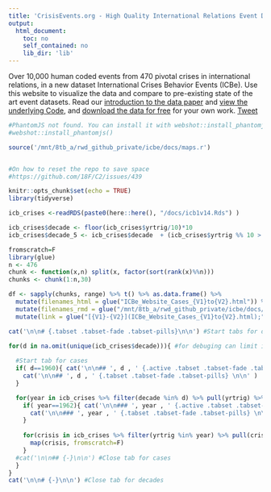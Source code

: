 ```yaml
---
title: 'CrisisEvents.org - High Quality International Relations Event Data'
output:
  html_document:
    toc: no
    self_contained: no
    lib_dir: 'lib'
---
```


<style>
    body .main-container {
        max-width: 1500px;
    }
</style>

Over 10,000 human coded events from 470 pivotal crises in international relations, in a new dataset International Crises Behavior Events (ICBe). Use this website to visualize the data and compare to pre-existing state of the art event datasets. Read our [introduction to the data paper](https://github.com/CenterForPeaceAndSecurityStudies/ICBEdataset/raw/master/paper/ICBEdataset_paper_rex.pdf) and  [view the underlying Code](https://github.com/CenterForPeaceAndSecurityStudies/ICBEdataset), and [download the data for free](https://github.com/CenterForPeaceAndSecurityStudies/ICBEdataset) for your own work.
<a class="twitter-share-button" href="https://twitter.com/intent/tweet">Tweet</a>

```r

#PhantomJS not found. You can install it with webshot::install_phantomjs(). If it is installed, please make sure the phantomjs executable can be found via the PATH variable.
#webshot::install_phantomjs()

source('/mnt/8tb_a/rwd_github_private/icbe/docs/maps.r')


#On how to reset the repo to save space
#https://github.com/18F/C2/issues/439

knitr::opts_chunk$set(echo = TRUE)
library(tidyverse)

icb_crises <-readRDS(paste0(here::here(), "/docs/icb1v14.Rds") )

icb_crises$decade <- floor(icb_crises$yrtrig/10)*10
icb_crises$decade_5 <- icb_crises$decade  + (icb_crises$yrtrig %% 10 > 5)*5

fromscratch=F
library(glue)
n <- 476
chunk <- function(x,n) split(x, factor(sort(rank(x)%%n)))
chunks <- chunk(1:n,30)

df <- sapply(chunks, range) %>% t() %>% as.data.frame() %>%
  mutate(filenames_html = glue("ICBe_Website_Cases_{V1}to{V2}.html")) %>%
  mutate(filenames_rmd = glue("/mnt/8tb_a/rwd_github_private/icbe/docs/ICBe_Website_Cases_{V1}to{V2}.rmd")) %>%
  mutate(link = glue("[{V1}-{V2}](ICBe_Website_Cases_{V1}to{V2}.html);"))


```



```r

cat('\n\n# {.tabset .tabset-fade .tabset-pills}\n\n') #Start tabs for decades

for(d in na.omit(unique(icb_crises$decade))){ #for debuging can limit it to just 2 decades #[1:2]
  
  #Start tab for cases
  if( d==1960){ cat('\n\n## ', d , ' {.active .tabset .tabset-fade .tabset-pills} \n\n') } else {
    cat('\n\n## ', d , ' {.tabset .tabset-fade .tabset-pills} \n\n' )  
  }

  for(year in icb_crises %>% filter(decade %in% d) %>% pull(yrtrig) %>% unique() ) {
    if( year==1962){ cat('\n\n### ', year , ' {.active .tabset .tabset-fade .tabset-pills} \n\n') } else {
      cat('\n\n### ', year , ' {.tabset .tabset-fade .tabset-pills} \n\n' )  
    }  
    
    for(crisis in icb_crises %>% filter(yrtrig %in% year) %>% pull(crisno) ) { 
      map(crisis, fromscratch=F)
    }
  #cat('\n\n## {-}\n\n') #Close tab for cases
  }
}
cat('\n\n# {-}\n\n') #Close tab for decades

```
